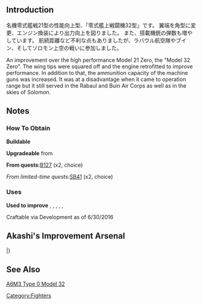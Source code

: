 {{Template:Equipmentinfo
|name = Type 32 Zero Fighter 
|id = 181
|japanesename = 零式艦戦32型
|icon = {{GreenPlane}}
|type = Carrier-Based Fighter
|effect = {{AA}}+5 {{Evasion}}+2
|radius = 5
|scrap = 1{{fuel}} 2{{ammo}} 2{{bauxite}}
|image = <gallery type="slideshow" widths="360px" position="center" hideaddbutton="true">
File: Equipment_181-1.png
File: Equipment_181-2.png
File: Equipment_181-3.png
File: Equipment_181-4.png
</gallery>
|LC = lime
|CVL = lime
|CV = lime
|CVB = lime}}

==Introduction==

名機零式艦戦21型の性能向上型、「零式艦上戦闘機32型」です。
翼端を角型に変更、エンジン換装により出力向上を図りました。
また、搭載機銃の弾数も増やしています。
航続距離など不利な点もありましたが、ラバウル航空隊やブイン、そしてソロモン上空の戦いに参加しました。

An improvement over the high performance Model 21 Zero, the "Model 32 Zero".
The wing tips were squared off and the engine retrofitted to improve performance.
In addition to that, the ammunition capacity of the machine guns was increased.
It was at a disadvantage when it came to operation range but it still served in the Rabaul and Buin Air Corps as well as in the skies of Solomon.

==Notes==
<div class="mw-collapsible"><h3>How To Obtain</h3>
<div class="mw-collapsible-content">
'''Buildable'''

'''Upgradeable''' from {{Equipment/Link|Type 0 Fighter Model 21}}

'''From quests: '''[[Quests#B127|B127]] (x2, choice)

''From limited-time quests: ''[[Quests/Seasonal#SB41|SB41]] (x2, choice)

</div></div>

<div class="mw-collapsible"><h3>Uses</h3>
<div class="mw-collapsible-content">
'''Used to improve''' {{Equipment/Link|Type 3 Fighter Hien}}, {{Equipment/Link|Type 0 Fighter Model 32}}, {{Equipment/Link|Type 0 Fighter Model 32 (Skilled)}}, {{Equipment/Link|F4F-4}}, {{Equipment/Link|Type 2 Seaplane Fighter Kai (Skilled)}}, {{Equipment/Link|Spitfire Mk.I}}

</div></div>


Craftable via Development as of 6/30/2016

== Akashi's Improvement Arsenal ==

{{AkashiWorkshop}}
{{AkashiWorkshopLine
| Name = {{PAGENAME}}
| ItemType = GreenPlane
| Fuel = 90
| Ammo = 100
| Steel = 0
| Baux = 260
|Mats0-5 = 3/5
|Mats6-9 = 4/6
|Mats10 = 5/8
|Screws0-5 = 2/3
|Screws6-9 = 3/4
|Screws10 = 4/6
|EquipConsume0-5 = 1x{{GreenPlane|Zero Fighter Type 21}}
|EquipConsume6-9 = 2x{{GreenPlane|Zero Fighter Type 21}}
|EquipConsume10 = 1x{{GreenPlane|Zero Fighter Type 32}}
| Sun = A<br>&nbsp;
| Mon = A<br>&nbsp;
| Wed = &nbsp;<br>K
| Thu = &nbsp;<br>K
| 2ndShip = [[Akagi]]<br/>[[Kaga]]
| Notes =  Upgrades to [[Zero Fighter Type 52]] ★+3.
}}
|}

==See Also==
[[wikipedia:Mitsubishi_A6M_Zero#A6M3_Type_0_Model_32|A6M3 Type 0 Model 32]]
{{Equipmentlist}}
[[Category:Fighters]]